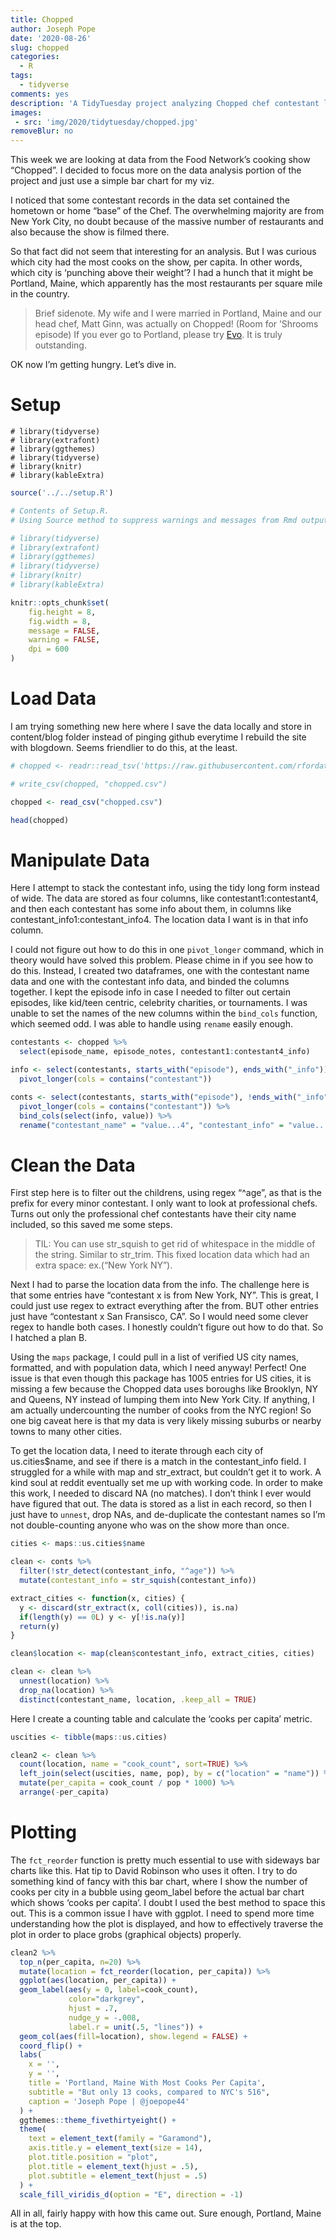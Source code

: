 ```yaml
---
title: Chopped
author: Joseph Pope
date: '2020-08-26'
slug: chopped
categories:
  - R
tags:
  - tidyverse
comments: yes
description: 'A TidyTuesday project analyzing Chopped chef contestant location data.'
images:
 - src: 'img/2020/tidytuesday/chopped.jpg'
removeBlur: no
---
```


This week we are looking at data from the Food Network's cooking show "Chopped". I decided to focus more on the data analysis portion of the project and just use a simple bar chart for my viz. 

I noticed that some contestant records in the data set contained the hometown or home "base" of the Chef. The overwhelming majority are from New York City, no doubt because of the massive number of restaurants and also because the show is filmed there. 

So that fact did not seem that interesting for an analysis. But I was curious which city had the most cooks on the show, per capita. In other words, which city is 'punching above their weight'? I had a hunch that it might be Portland, Maine, which apparently has the most restaurants per square mile in the country. 

> Brief sidenote. My wife and I were married in Portland, Maine and our head chef, Matt Ginn, was actually on Chopped! (Room for 'Shrooms episode) If you ever go to Portland, please try [Evo](http://www.evoportland.com/). It is truly outstanding. 

OK now I'm getting hungry. Let's dive in. 

# Setup

```
# library(tidyverse)
# library(extrafont)
# library(ggthemes)
# library(tidyverse)
# library(knitr)
# library(kableExtra)
```

```r
source('../../setup.R')

# Contents of Setup.R. 
# Using Source method to suppress warnings and messages from Rmd output

# library(tidyverse)
# library(extrafont)
# library(ggthemes)
# library(tidyverse)
# library(knitr)
# library(kableExtra)

knitr::opts_chunk$set(
	fig.height = 8,
	fig.width = 8,
	message = FALSE,
	warning = FALSE,
	dpi = 600
)
```

# Load Data

I am trying something new here where I save the data locally and store in content/blog folder instead of pinging github everytime I rebuild the site with blogdown. Seems friendlier to do this, at the least. 

```r
# chopped <- readr::read_tsv('https://raw.githubusercontent.com/rfordatascience/tidytuesday/master/data/2020/2020-08-25/chopped.tsv')

# write_csv(chopped, "chopped.csv")

chopped <- read_csv("chopped.csv")

head(chopped)
```


# Manipulate Data

Here I attempt to stack the contestant info, using the tidy long form instead of wide. The data are  stored as four columns, like contestant1:contestant4, and then each contestant has some info about them, in columns like contestant_info1:contestant_info4. The location data I want is in that info column. 

I could not figure out how to do this in one `pivot_longer` command, which in theory would have solved this problem. Please chime in if you see how to do this. Instead, I created two dataframes, one with the contestant name data and one with the contestant info data, and binded the columns together. I kept the episode info in case I needed to filter out certain episodes, like kid/teen centric, celebrity charities, or tournaments. I was unable to set the names of the new columns within the `bind_cols` function, which seemed odd. I was able to handle using `rename` easily enough. 

```r

contestants <- chopped %>% 
  select(episode_name, episode_notes, contestant1:contestant4_info) 

info <- select(contestants, starts_with("episode"), ends_with("_info")) %>% 
  pivot_longer(cols = contains("contestant"))

conts <- select(contestants, starts_with("episode"), !ends_with("_info")) %>% 
  pivot_longer(cols = contains("contestant")) %>% 
  bind_cols(select(info, value)) %>% 
  rename("contestant_name" = "value...4", "contestant_info" = "value...5")

```


# Clean the Data

First step here is to filter out the childrens, using regex "^age", as that is the prefix for every minor contestant. I only want to look at professional chefs. Turns out only the professional chef contestants have their city name included, so this saved me some steps. 

> TIL: You can use str_squish to get rid of whitespace in the middle of the string. Similar to str_trim. This fixed location data which had an extra space: ex.("New York  NY"). 

Next I had to parse the location data from the info. The challenge here is that some entries have "contestant x is from New York, NY". This is great, I could just use regex to extract everything after the from. BUT other entries just have "contestant x San Fransisco, CA". So I would need some  clever regex to handle both cases. I honestly couldn't figure out how to do that. So I hatched a plan B. 

Using the `maps` package, I could pull in a list of verified US city names, formatted, and with population data, which I need anyway! Perfect! One issue is that even though this package has 1005 entries for US cities, it is missing a few because the Chopped data uses boroughs like Brooklyn, NY and Queens, NY instead of lumping them into New York City. If anything, I am actually undercounting the number of cooks from the NYC region! So one big caveat here is that my data is very likely missing suburbs or nearby towns to many other cities. 

To get the location data, I need to iterate through each city of us.cities$name, and see if there is a match in the contestant_info field. I struggled for a while with map and str_extract, but couldn't get it to work. A kind soul at reddit eventually set me up with working code. In order to make this work, I needed to discard NA (no matches). I don't think I ever would have figured that out. The data is stored as a list in each record, so then I just have to `unnest`, drop NAs, and de-duplicate the contestant names so I'm not double-counting anyone who was on the show more than once. 

```r

cities <- maps::us.cities$name

clean <- conts %>% 
  filter(!str_detect(contestant_info, "^age")) %>% 
  mutate(contestant_info = str_squish(contestant_info))

extract_cities <- function(x, cities) {
  y <- discard(str_extract(x, coll(cities)), is.na)
  if(length(y) == 0L) y <- y[!is.na(y)]
  return(y)
}

clean$location <- map(clean$contestant_info, extract_cities, cities)

clean <- clean %>% 
  unnest(location) %>% 
  drop_na(location) %>% 
  distinct(contestant_name, location, .keep_all = TRUE) 

```

Here I create a counting table and calculate the 'cooks per capita' metric. 

```r

uscities <- tibble(maps::us.cities)

clean2 <- clean %>% 
  count(location, name = "cook_count", sort=TRUE) %>% 
  left_join(select(uscities, name, pop), by = c("location" = "name")) %>% 
  mutate(per_capita = cook_count / pop * 1000) %>% 
  arrange(-per_capita)
```

# Plotting

The `fct_reorder` function is pretty much essential to use with sideways bar charts like this. Hat tip to David Robinson who uses it often. I try to do something kind of fancy with this bar chart, where I show the number of cooks per city in a bubble using geom_label before the actual bar chart which shows 'cooks per capita'. I doubt I used the best method to space this out. This is a common issue I have with ggplot. I need to spend more time understanding how the plot is displayed, and how to effectively traverse the plot in order to place grobs (graphical objects) properly. 

```r

clean2 %>% 
  top_n(per_capita, n=20) %>% 
  mutate(location = fct_reorder(location, per_capita)) %>% 
  ggplot(aes(location, per_capita)) + 
  geom_label(aes(y = 0, label=cook_count), 
             color="darkgrey", 
             hjust = .7,
             nudge_y = -.008,
             label.r = unit(.5, "lines")) +
  geom_col(aes(fill=location), show.legend = FALSE) + 
  coord_flip() + 
  labs(
    x = '',
    y = '',
    title = 'Portland, Maine With Most Cooks Per Capita',
    subtitle = "But only 13 cooks, compared to NYC's 516",
    caption = 'Joseph Pope | @joepope44'
  ) + 
  ggthemes::theme_fivethirtyeight() + 
  theme(
    text = element_text(family = "Garamond"),
    axis.title.y = element_text(size = 14),
    plot.title.position = "plot",
    plot.title = element_text(hjust = .5),
    plot.subtitle = element_text(hjust = .5)
  ) + 
  scale_fill_viridis_d(option = "E", direction = -1)

```

All in all, fairly happy with how this came out. Sure enough, Portland, Maine is at the top. 
